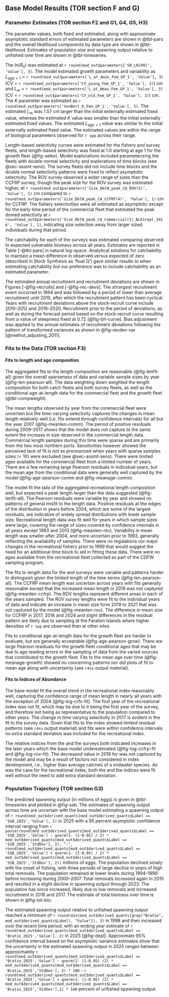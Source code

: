 ## Base Model Results (TOR section F and G) {#sec-base-results}

<!---
**FROG: Melissa, I think the time series of rec and recdev are better placed in the population trajectory section. I have the same figrues there, just commented out. Id suggested moving this first sentence to there. The largest contributor to the total likelihood is age composition data, followed by length compositions, then the survey and recruitment likelihoods.**
--->

### Parameter Estimates (TOR section F2 and G1, G4, G5, H3)

The parameter values, both fixed and estimated, along with approximate asymptotic standard errors of estimated parameters are shown in @tbl-pars and the overall likelihood components by data type are shown in @tbl-likelihood. Estimates of population size and spawning output relative to unfished over time are shown in @tbl-timeseries. 

The ln($R_0$) was estimated at `r round(mod_out$parameters['SR_LN(R0)', 'Value'], 3)`. The model estimated growth parameters and variability as 
$L_{age=1}$ = `r round(mod_out$parameters['L_at_Amin_Fem_GP_1', 'Value'], 3)` 
(CV = `r round(mod_out$parameters['CV_young_Fem_GP_1', 'Value'], 3)`) cm and 
$L_{\infty}$ = `r round(mod_out$parameters['L_at_Amax_Fem_GP_1', 'Value'], 3)` 
(CV = `r round(mod_out$parameters['CV_old_Fem_GP_1', 'Value'], 3)`) cm.  The $K$ parameter was estimated as 
`r round(mod_out$parameters['VonBert_K_Fem_GP_1', 'Value'], 3)`. The estimated $L_{\infty}$ was 1.57 cm larger than the initial externally estimated fixed value, whereas the estimated $K$ value was smaller than the initial externally estimated fixed values. The estimated $L_{age=1}$ value was similar to the initial externally estimated fixed value. The estimated values are within the range of biological parameters observed for `r spp` across their range.

Length-based selectivity curves were estimated for the fishery and survey fleets, and length-based selectivity was fixed at 1.0 starting at age 1 for the growth fleet (@fig-selex). Model explorations included parameterizing the fleets with double normal selectivity and explorations of time blocks (see @sec-assmt-sens). The survey fleets did not include time blocks and the double normal selectivity patterns were fixed to reflect asymptotic selectivity. The ROV survey observed a wider range of sizes than the CCFRP survey, though the peak size for the ROV survey was estimated higher, at
`r round(mod_out$parameters['Size_DblN_peak_CA_ROV(5)', 'Value'], 1)` cm compared to 
`r round(mod_out$parameters['Size_DblN_peak_CA_CCFRP(4)', 'Value'], 1)` cm for CCFRP. The fishery selectivities were all estimated as asymptotic except for the early time period of the commercial fleet that estimated the peak domed selectivity at `r round(mod_out$parameters['Size_DblN_peak_CA_Commercial(1)_BLK1repl_1916', 'Value'], 1)`, indicating size selection away from larger sized individuals during that period.

The catchability for each of the surveys was estimated comparing observed to expected vulnerable biomass across all years. Estimates are reported in Table [-@tbl-pars] in natural log-space. Analytical solutions for catchability to maintain a mean difference in observed versus expected of zero (described in Stock Synthesis as 'float Q') gave similar results to when estimating catchability but our preference was to include catchability as an estimated parameter. 

The estimated annual recruitment and recruitment deviations are shown in Figures [-@fig-recruits] and [-@fig-rec-devs]. The strongest recruitment event occurred in 1994 and was followed by a period of lower than average recruitment until 2010, after which the recruitment pattern has been cyclical. Years with recruitment deviations above the stock-recruit curve include 2010--2012 and 2016--2020. Recruitment prior to the period of deviations, as well as during the forecast period based on the stock-recruit curve resulting from a value of steepness fixed at 0.72 (@fig-bh-curve). Bias adjustment was applied to the annual estimates of recruitment deviations following the pattern of transformed variances as shown in @fig-recdev-var [@methot_adjusting_2011].

### Fits to the Data (TOR section F3)

#### Fits to length and age composition

The aggregated fits to the length composition are reasonable (@fig-lenfit-all) given the overall sparseness of data and variable sample sizes by year (@fig-len-pearson-all). The data weighting down weighted the length composition for both catch fleets and both survey fleets, as well as the conditional age-at-length data for the commercial fleet and the growth fleet (@tbl-compweight).

The mean lengths observed by year from the commercial fleet were uncertain but the time-varying selectivity captures the changes in mean length relatively well (i.e. fits extend through confidence intervals) for all but the year 2007 (@fig-meanlen-comm). The period of positive residuals during 2009--2017 shows that the model does not capture to the same extent the increase in size observed in the commercial length data. Commercial length samples during this time were sparse and are primarily from the two most northern ports. Sensitivities however showed the perceived lack of fit is not as pronounced when years with sparse samples sizes (< 10) were excluded (see @sec-assmt-sens). There were limited ages available for the commercial fleet from a limited number of years. There are a few remaining large Pearson residuals in individual years, but the mean age from the conditional data were generally well captured by the model (@fig-age-pearson-comm and @fig-meanage-comm).

The model fit the tails of the aggregated recreational length composition well, but expected a peak length larger than the data suggested (@fig-lenfit-all). The Pearson residuals were variable by year and showed no patterns of general misfit to the length data. Positive residuals at the edges of the distribution in years before 2004, which are some of the largest residuals, are indicative of widely spread distributions with lower sample size. Recreational length data was fit well for years in which sample sizes were large, covering the range of sizes covered by confidence internals in all years except 1983 and 2013 (@fig-meanlen-rec). Variability in mean length was smaller after 2004, and more uncertain prior to 1993, generally reflecting the availability of samples. There were no regulations nor major changes in the recreational fishery prior to 1999 that would suggest the need for an additional time block to aid in fitting these data. There were no ages available from the recreational fleet collected as part of the CDFW \gls{crfs} sampling program. 

The fits to length data for the \gls{rov} and \gls{s-ccfrp} surveys were variable and patterns harder to distinguish given the limited length of the time series (@fig-len-pearson-all). The CCFRP mean length was uncertain across years with fits generally reasonable except that the increased mean length in 2019 was not captured (@fig-meanlen-ccfrp). The ROV lengths represent different areas in each of the years sampled. The ROV survey lengths were fit to the individual years of data and indicate an increase in mean size form 2019 to 2021 that was not captured by the model (@fig-meanlen-rov). The difference in mean size for CCFRP in 2017, 2018 and 2024 and slight differences in the residual pattern are likely due to sampling at the Farallon Islands where higher densities of `r spp` are observed than at other sites.

Fits to conditional age-at-length data for the growth fleet are harder to evaluate, but are generally acceptable (@fig-age-pearson-grow). There are large Pearson residuals for the growth fleet conditional ages that may be due to age reading errors or the sampling of data from the varied sources that contributed to the growth fleet. Fits to the mean age over time (@fig-meanage-growth) showed no concerning patterns nor did plots of fit to mean age along with uncertainty (see `r4ss` output material).

#### Fits to Indices of Abundance

The base model fit the overall trend in the recreational index reasonably well, capturing the confidence range of mean length in nearly all years with the exception of 2004 (@fig-log-crfs-fit). The first year of the recreational index was not fit, which may be due to it being the first year of the survey, and therefore not being as representative to the population compared to other years. The change in time varying selectivity in 2017 is evident in the fit to the survey data. Given that fits to the index showed limited residual patterns (see `r4ss` output material) and fits were within confidence intervals no extra standard deviation was included for the recreational index. 

The relative indices from the \gls{s-ccfrp} and the \gls{rov} surveys both indicated increases in the later years which the base model underestimated (@fig-log-ccfrp-fit and @fig-log-rov-fit). The decreased value in 2019 for \gls{s-ccfrp} was not captured by the model and may be a result of factors not considered in index development, i.e., higher than average catches of a midwater species. As was the case for the recreational index, both the \gls{s-ccfrp} and the \gls{rov} indices were fit well without the need to add extra standard deviation.  

### Population Trajectory (TOR section G3) 

The predicted spawning output (in millions of eggs) is given in @tbl-timeseries and plotted in @fig-ssb. The estimates of spawning output across time are uncertain with the base model estimating a spawning output of `r round(mod_out$derived_quants[mod_out$derived_quants$Label == 'SSB_2025','Value'], 2)` in 2025 with a 95 percent asymptotic confidence interval ranging from `r paste(round(mod_out$derived_quants[mod_out$derived_quants$Label == 'SSB_2025','Value'] - qnorm(1- (1-0.95) / 2) * mod_out$derived_quants[mod_out$derived_quants$Label == 'SSB_2025','StdDev'], 2), "-", round(mod_out$derived_quants[mod_out$derived_quants$Label == 'SSB_2025','Value'] + qnorm(1- (1-0.95) / 2) * mod_out$derived_quants[mod_out$derived_quants$Label == 'SSB_2025','StdDev'], 2))` millions of eggs. The population declined slowly with the onset of fishing, with three periods of large decline in years of high total removals. The population remained at lower levels during 1994--1999 before increasing during 2000--2007. Total removals increased again in 2015 and resulted in a slight decline in spawning output through 2023. The population has since increased, likely due to low removals and increased recruitment in 2016 and 2017. The estimate of total biomass over time is shown in @fig-tot-bio.

The estimated spawning output relative to unfished spawning output reached a minimum of `r round(min(mod_out$derived_quants[grep("Bratio", mod_out$derived_quants$Label), "Value"]), 3)` in 1998 and then increased over the recent time period, with an ending year estimate of   `r round(mod_out$derived_quants[mod_out$derived_quants$Label == 'Bratio_2025','Value'], 3)` in 2025 [@fig-depl]. Approximate 95% confidence interval based on the asymptotic variance estimates show that the uncertainty in the estimated spawning output in 2025 ranges between approximately `r round(mod_out$derived_quants[mod_out$derived_quants$Label == 'Bratio_2025','Value'] - qnorm(1- (1-0.95) /2) * mod_out$derived_quants[mod_out$derived_quants$Label == 'Bratio_2025','StdDev'], 2) * 100` - `r round(mod_out$derived_quants[mod_out$derived_quants$Label == 'Bratio_2025','Value'] + qnorm(1- (1-0.95) /2) * mod_out$derived_quants[mod_out$derived_quants$Label == 'Bratio_2025','StdDev'],2) * 100` percent of unfished spawning output.

